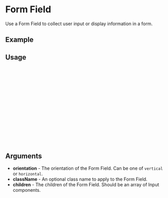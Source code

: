 
<Meta of={FormField} title="Form Field" />

# Form Field

Use a Form Field to collect user input or display information in a form.

## Example

<Canvas />

## Usage

```ts
import { FormField, Input } from "cadence-core";

const Example = () => {
  return (
      <FormField
        orientation='vertical'
      >
        <Input
          label='First Name'
          placeholder='John'
        />
      </FormField>
  );
};

export default Example;
```

## Arguments

- **orientation** - The orientation of the Form Field. Can be one of `vertical` or `horizontal`.
- **className** - An optional class name to apply to the Form Field.
- **children** - The children of the Form Field. Should be an array of Input components.